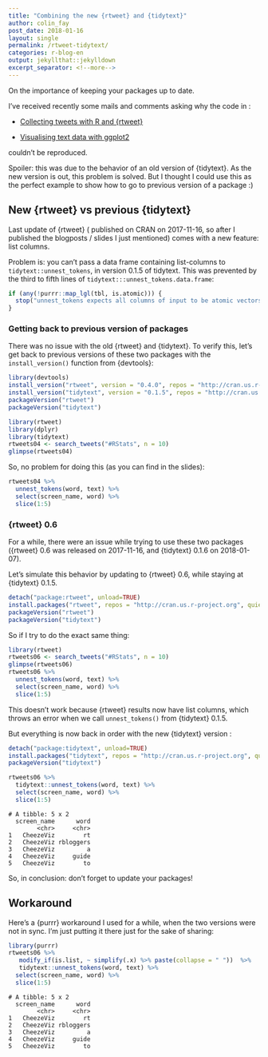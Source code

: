 ```yaml
---
title: "Combining the new {rtweet} and {tidytext}"
author: colin_fay
post_date: 2018-01-16
layout: single
permalink: /rtweet-tidytext/
categories: r-blog-en
output: jekyllthat::jekylldown
excerpt_separator: <!--more-->
---
```

On the importance of keeping your packages up to date.  

<!--more-->

I've received recently some mails and comments asking why the code in : 

+ [Collecting tweets with R and {rtweet} ](http://colinfay.me/collect-rtweet/)

+ [Visualising text data with ggplot2](https://github.com/ColinFay/conf/blob/master/2017-11-budapest/fay_colin_text_data_ggplot2.pdf)

couldn't be reproduced. 

Spoiler: this was due to the behavior of an old version of {tidytext}. As the new version is out, this problem is solved. But I thought I could use this as the perfect example to show how to go to previous version of a package :) 

## New {rtweet} vs previous {tidytext}

Last update of {rtweet} ( published on CRAN on 2017-11-16, so after I published the blogposts / slides I just mentioned) comes with a new feature: list columns. 

Problem is: you can't pass a data frame containing list-columns to `tidytext::unnest_tokens`, in version 0.1.5 of tidytext. This was prevented by the third to fifth lines of `tidytext:::unnest_tokens.data.frame`:

```r
if (any(!purrr::map_lgl(tbl, is.atomic))) {
  stop("unnest_tokens expects all columns of input to be atomic vectors (not lists)")
}
```

### Getting back to previous version of packages

There was no issue with the old {rtweet} and {tidytext}. To verify this, let's get back to previous versions of these two packages with the `install_version()` function from {devtools}:

```r
library(devtools)
install_version("rtweet", version = "0.4.0", repos = "http://cran.us.r-project.org", quiet = TRUE)
install_version("tidytext", version = "0.1.5", repos = "http://cran.us.r-project.org", quiet = TRUE)
packageVersion("rtweet")
packageVersion("tidytext")
```

```r
library(rtweet)
library(dplyr)
library(tidytext)
rtweets04 <- search_tweets("#RStats", n = 10)
glimpse(rtweets04)
```

So, no problem for doing this (as you can find in the slides): 

```r
rtweets04 %>% 
  unnest_tokens(word, text) %>% 
  select(screen_name, word) %>%
  slice(1:5)
```

### {rtweet} 0.6

For a while, there were an issue while trying to use these two packages ({rtweet} 0.6 was released on 2017-11-16, and {tidytext} 0.1.6 on 2018-01-07). 

Let's simulate this behavior by updating to {rtweet} 0.6, while staying at {tidytext} 0.1.5.

```r
detach("package:rtweet", unload=TRUE)
install.packages("rtweet", repos = "http://cran.us.r-project.org", quiet = TRUE)
packageVersion("rtweet")
packageVersion("tidytext")
```

So if I try to do the exact same thing: 

```r
library(rtweet)
rtweets06 <- search_tweets("#RStats", n = 10)
glimpse(rtweets06)
rtweets06 %>% 
  unnest_tokens(word, text) %>% 
  select(screen_name, word) %>%
  slice(1:5)
```

This doesn't work because {rtweet} results now have list columns, which throws an error when we call `unnest_tokens()` from {tidytext} 0.1.5.

But everything is now back in order with the new {tidytext} version : 

```r
detach("package:tidytext", unload=TRUE)
install.packages("tidytext", repos = "http://cran.us.r-project.org", quiet = TRUE)
packageVersion("tidytext")
```


```r
rtweets06 %>% 
  tidytext::unnest_tokens(word, text) %>% 
  select(screen_name, word) %>%
  slice(1:5)
```

```
# A tibble: 5 x 2
  screen_name      word
        <chr>     <chr>
1   CheezeViz        rt
2   CheezeViz rbloggers
3   CheezeViz         a
4   CheezeViz     guide
5   CheezeViz        to
```

So, in conclusion: don't forget to update your packages!

## Workaround

Here's a {purrr} workaround I used for a while, when the two versions were not in sync. I'm just putting it there just for the sake of sharing:

```r
library(purrr)
rtweets06 %>%
   modify_if(is.list, ~ simplify(.x) %>% paste(collapse = " "))  %>%
   tidytext::unnest_tokens(word, text) %>%
  select(screen_name, word) %>%
  slice(1:5)
```

```
# A tibble: 5 x 2
  screen_name      word
        <chr>     <chr>
1   CheezeViz        rt
2   CheezeViz rbloggers
3   CheezeViz         a
4   CheezeViz     guide
5   CheezeViz        to
```

